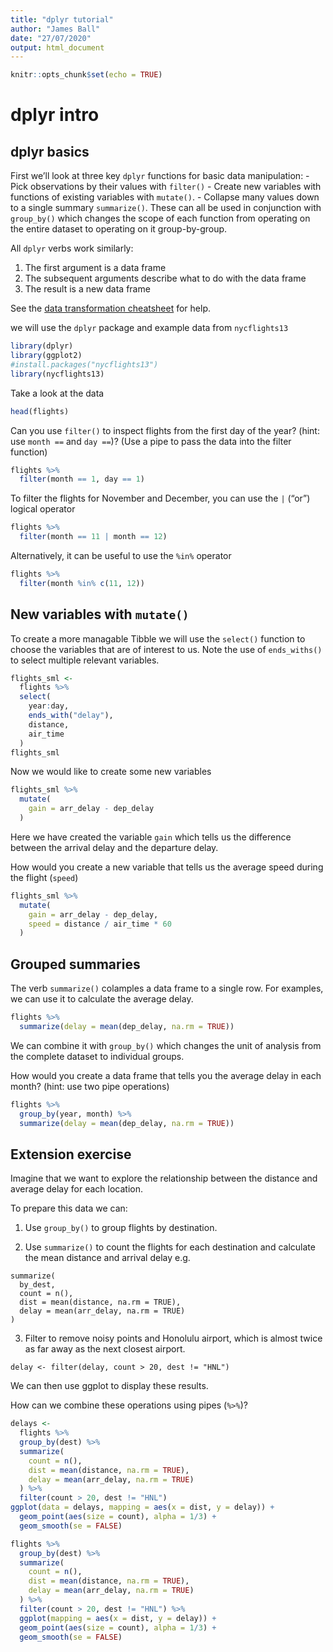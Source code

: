---
title: "dplyr tutorial"
author: "James Ball"
date: "27/07/2020"
output: html_document
---

```{r setup, include=FALSE}
knitr::opts_chunk$set(echo = TRUE)
```

# dplyr intro

## dplyr basics

First we'll look at three key `dplyr` functions for basic data manipulation:
- Pick observations by their values with `filter()`
- Create new variables with functions of existing variables with `mutate()`.
- Collapse many values down to a single summary `summarize()`.
These can all be used in conjunction with `group_by()` which changes the scope of each function from operating on the entire dataset to operating on it group-by-group.

All `dplyr` verbs work similarly:

1. The first argument is a data frame
2. The subsequent arguments describe what to do with the data frame
3. The result is a new data frame

See the [data transformation cheatsheet](https://github.com/rstudio/cheatsheets/blob/master/data-transformation.pdf) for help.

we will use the `dplyr` package and example data from `nycflights13`

```{r libraries, message=FALSE, warning=FALSE}
library(dplyr)
library(ggplot2)
#install.packages("nycflights13")
library(nycflights13)
```

Take a look at the data

```{r data}
head(flights)
```

Can you use `filter()` to inspect flights from the first day of the year? (hint: use `month == ` and `day == `)?
(Use a pipe to pass the data into the filter function)
```{r month, echo=FALSE}
flights %>% 
  filter(month == 1, day == 1)
```


To filter the flights for November and December, you can use the `|` ("or") logical operator

```{r or}
flights %>% 
  filter(month == 11 | month == 12)
```

Alternatively, it can be useful to use the `%in%` operator

```{r in}
flights %>% 
  filter(month %in% c(11, 12))
```

## New variables with `mutate()`

To create a more managable Tibble we will use the `select()` function to choose the variables that are of interest to us. Note the use of `ends_withs()` to select multiple relevant variables.

```{r select}
flights_sml <- 
  flights %>% 
  select( 
    year:day, 
    ends_with("delay"), 
    distance, 
    air_time
  )
flights_sml
```

Now we would like to create some new variables

```{r gain}
flights_sml %>% 
  mutate(
    gain = arr_delay - dep_delay
  )
```

Here we have created the variable `gain` which tells us the difference between the arrival delay and the departure delay.

How would you create a new variable that tells us the average speed during the flight (`speed`)

```{r speed, echo=FALSE}
flights_sml %>% 
  mutate(
    gain = arr_delay - dep_delay,
    speed = distance / air_time * 60
  )
```

## Grouped summaries

The verb `summarize()` colamples a data frame to a single row. For examples, we can use it to calculate the average delay.

```{r delay}
flights %>% 
  summarize(delay = mean(dep_delay, na.rm = TRUE))
```

We can combine it with `group_by()` which changes the unit of analysis from the complete dataset to individual groups.

How would you create a data frame that tells you the average delay in each month? (hint: use two pipe operations)

```{r delaymonth, echo=FALSE}
flights %>% 
  group_by(year, month) %>% 
  summarize(delay = mean(dep_delay, na.rm = TRUE))
```

## Extension exercise

Imagine that we want to explore the relationship between the distance and average delay for each location.

To prepare this data we can:

1. Use `group_by()` to group flights by destination.

2. Use `summarize()` to count the flights for each destination and calculate the mean distance and arrival delay e.g.
```
summarize(
  by_dest,
  count = n(),
  dist = mean(distance, na.rm = TRUE),
  delay = mean(arr_delay, na.rm = TRUE)
)
```

3. Filter to remove noisy points and Honolulu airport, which is almost twice as far away as the next closest airport.
```
delay <- filter(delay, count > 20, dest != "HNL")
```

We can then use ggplot to display these results.

How can we combine these operations using pipes (`%>%`)?


```{r plot, echo=FALSE, message=FALSE}
delays <- 
  flights %>% 
  group_by(dest) %>% 
  summarize(
    count = n(),
    dist = mean(distance, na.rm = TRUE),
    delay = mean(arr_delay, na.rm = TRUE)
  ) %>% 
  filter(count > 20, dest != "HNL")
ggplot(data = delays, mapping = aes(x = dist, y = delay)) +
  geom_point(aes(size = count), alpha = 1/3) +
  geom_smooth(se = FALSE)
```


```{r plot2, echo=FALSE, eval=FALSE}
flights %>% 
  group_by(dest) %>% 
  summarize(
    count = n(),
    dist = mean(distance, na.rm = TRUE),
    delay = mean(arr_delay, na.rm = TRUE)
  ) %>% 
  filter(count > 20, dest != "HNL") %>%
  ggplot(mapping = aes(x = dist, y = delay)) +
  geom_point(aes(size = count), alpha = 1/3) +
  geom_smooth(se = FALSE)
```
